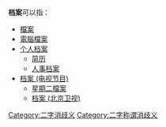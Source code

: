 '''档案'''可以指：
*[[檔案|檔案]]
*[[電腦檔案|電腦檔案]]
*[[个人档案|个人档案]]
**[[简历|简历]]
**[[人事档案|人事档案]]
*[[档案_(电视节目)|档案 (电视节目)]]
**[[星期二檔案|星期二檔案]]
**[[档案_(北京卫视)|档案 (北京卫视)]]
{{Disambig}}

[[Category:二字消歧义|Category:二字消歧义]]
[[Category:二字称谓消歧义|Category:二字称谓消歧义]]